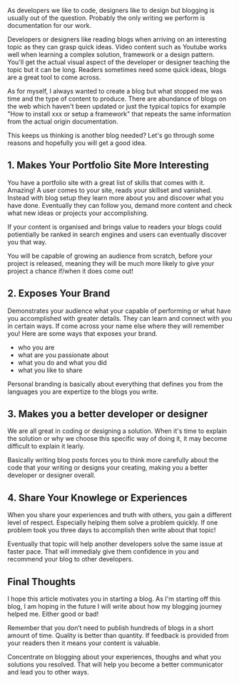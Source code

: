
As developers we like to code, designers like to design but blogging is usually out of the question. Probably the only writing we perform is documentation for our work.

Developers or designers like reading blogs when arriving on an interesting topic as they can grasp quick ideas. Video content such as Youtube works well when learning a complex solution, framework or a design pattern. You'll get the actual visual aspect of the developer or designer teaching the topic but it can be long. Readers sometimes need some quick ideas, blogs are a great tool to come across.

As for myself, I always wanted to create a blog but what stopped me was time and the type of content to produce. There are abundance of blogs on the web which haven't been updated or just the typical topics for example "How to install xxx or setup a framework" that repeats the same information from the actual origin documentation. 

This keeps us thinking is another blog needed? Let's go through some reasons and hopefully you will get a good idea.

## 1. Makes Your Portfolio Site More Interesting

You have a portfolio site with a great list of skills that comes with it. Amazing! A user comes to your site, reads your skillset and vanished. Instead with blog setup they learn more about you and discover what you have done. Eventually they can follow you, demand more content and check what new ideas or projects your accomplishing. 

If your content is organised and brings value to readers your blogs could potientially be ranked in search engines and users can eventually discover you that way.

You will be capable of growing an audience from scratch, before your project is released, meaning they will be much more likely to give your project a chance if/when it does come out!


## 2. Exposes Your Brand

Demonstrates your audience what your capable of performing or what have you accomplished with greater details. They can learn and connect with you in certain ways. If come across your name else where they will remember you! Here are some ways that exposes your brand.

 - who you are
 - what are you passionate about 
 - what you do and what you did
 - what you like to share

 Personal branding is basically about everything that defines you from the languages you are expertize to the blogs you write.

## 3. Makes you a better developer or designer

We are all great in coding or designing a solution. When it's time to explain the solution or why we choose this specific way of doing it, it may become difficult to explain it learly.

Basically writing blog posts forces you to think more carefully about the code that your writing or designs your creating, making you a better developer or designer overall.

## 4. Share Your Knowlege or Experiences

When you share your experiences and truth with others, you gain a different level of respect. Especially helping them solve a problem quickly. If one problem took you three days to accomplish then write about that topic!

Eventually that topic will help another developers solve the same issue at faster pace. That will immedialy give them confidence in you and recommend your blog to other developers.

## Final Thoughts

I hope this article motivates you in starting a blog. As I'm starting off this blog, I am hoping in the future I will write about how my blogging journey helped me. Either good or bad!

Remember that you don’t need to publish hundreds of blogs in a short amount of time. Quality is better than quantity. If feedback is provided from your readers then it means your content is valuable. 

Concentrate on blogging about your experiences, thoughs and what you solutions you resolved. That will help you become a better communicator and lead you to other ways.
